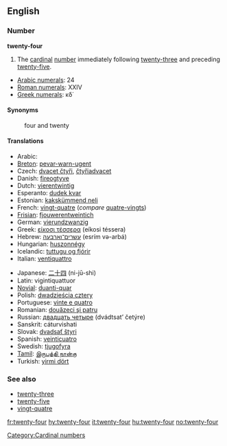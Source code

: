 ==English==

===Number===
'''twenty-four'''

# The [[cardinal]] [[number]] immediately following [[twenty-three]] and preceding [[twenty-five]].

* [[w:Arabic numerals|Arabic numerals]]: 24
* [[w:Roman numerals|Roman numerals]]: XXIV
* [[w:Greek numerals|Greek numerals]]: κδ΄

====Synonyms====
: four and twenty

====Translations====
{{top}}
* Arabic: {{Arab|[[اربعة وعشرين]]}} {{unicode|(’arbáʕa w-ʕišrí:n)}}
* [[Breton]]: [[pevar-warn-ugent]]
* Czech: [[dvacet čtyři]], [[čtyřiadvacet]]
* Danish: [[fireogtyve]]
* Dutch: [[vierentwintig]]
* Esperanto: [[dudek kvar]]
* Estonian: [[kakskümmend neli]]
* French: [[vingt-quatre]] {{m}} (''compare'' [[quatre-vingts]])
* [[Frisian]]: [[fjouwerentweintich]]
* German: [[vierundzwanzig]]
* Greek: [[είκοσι τέσσερα]] (eíkosi téssera)
* Hebrew: [[עשרים־וארבעה]] (esrím və-arbá)
* Hungarian: [[huszonnégy]]
* Icelandic: [[tuttugu og fjórir]]
* Italian: [[ventiquattro]]
{{mid}}
* Japanese: [[二十四]] (ni-jū-shi)
* Latin: vigintiquattuor
* [[Novial]]: [[duanti-quar]]
* Polish: [[dwadzieścia cztery]]
* Portuguese: [[vinte e quatro]] {{m}}
* Romanian: [[douăzeci şi patru]]
* Russian: [[двадцать четыре]] (dvádtsat’ četýre)
* Sanskrit: cáturvi{{m}}shati
* Slovak: [[dvadsať štyri]]
* Spanish: [[veinticuatro]]
* Swedish: [[tjugofyra]]
* [[Tamil]]: [[இருபத்தி நான்கு]]
* Turkish: [[yirmi dört]]
{{bottom}}

===See also===
* [[twenty-three]]
* [[twenty-five]]
* [[vingt-quatre]]

[[Category:Cardinal numbers]]

[[fr:twenty-four]]
[[hy:twenty-four]]
[[it:twenty-four]]
[[hu:twenty-four]]
[[no:twenty-four]]